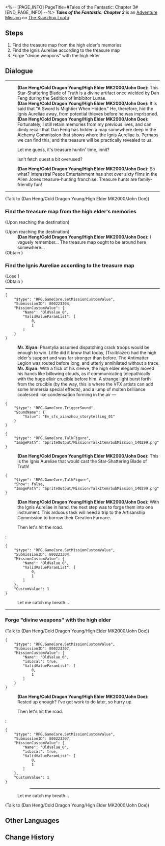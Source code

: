 <%-- [PAGE_INFO]
PageTitle=#Tales of the Fantastic: Chapter 3#
[END_PAGE_INFO] --%>
{{Stub|Dialogue.}}
{{Mission Infobox
|id            = 8002233
|title         = 
|image         = <!--Mission Tales of the Fantastic Chapter 3.png-->
|type          = Adventure
|event_name    = 
|chapter       = 
|requirements  = [[Adventure Mission]] ''[[Tales of the Fantastic: Chapter 3]]'' completed
|summary       = <!--official mission summary from Fate's Atlas-->
|characters    = (Dan Heng/Cold Dragon Young/High Elder MK2000/John Doe); Mr. Xiyan; Trailblazer; Voidranger: Trampler
|startLocation = [[The Xianzhou Luofu]] - [[Alchemy Commission]]
|world         = The Xianzhou Luofu
|area          = Alchemy Commission
|prev          = 
|next          = 
|rewards       = Stellar Jade*30; Traveler's Guide*3; Credit*30,000
}}
'''''Tales of the Fantastic: Chapter 3''''' is an [[Adventure Mission]] on [[The Xianzhou Luofu]].

==Steps==
# Find the treasure map from the high elder's memories
# Find the Ignis Aureliae according to the treasure map
# Forge "divine weapons" with the high elder

<!--
==Gameplay Notes==

--><!--
==Trial Character==

-->
==Dialogue==
{{Stub Dialogue}}
----
:'''(Dan Heng/Cold Dragon Young/High Elder MK2000/John Doe):''' This Star-Shattering Blade of Truth is a divine artifact once wielded by Dan Feng during the Sedition of Imbibitor Lunae.
:'''(Dan Heng/Cold Dragon Young/High Elder MK2000/John Doe):''' It is said that "A Sword Is Mightier When Hidden." He, therefore, hid the Ignis Aureliae away, from potential thieves before he was imprisoned.
:'''(Dan Heng/Cold Dragon Young/High Elder MK2000/John Doe):''' Fortunately, I still retain memories from my previous lives, and can dimly recall that Dan Feng has hidden a map somewhere deep in the Alchemy Commission that shows where the Ignis Aureliae is. Perhaps we can find this, and the treasure will be practically revealed to us.
:{{DIcon|Arrow}} Let me guess, it's treasure huntin' time, innit?
:{{DIcon|Arrow}} Isn't fetch quest a bit overused?
:'''(Dan Heng/Cold Dragon Young/High Elder MK2000/John Doe):''' So what? Interastral Peace Entertainment has shot over sixty films in the Allen Jones treasure-hunting franchise. Treasure hunts are family-friendly fun!
----

;(Talk to (Dan Heng/Cold Dragon Young/High Elder MK2000/John Doe))
{{Dialogue End}}

===Find the treasure map from the high elder's memories{{subst:void|<!--800223302-->}}===
{{Mission Description|type=adventure|location=Alchemy Commission|update|In Mr. Xiyan's story, the "high elder" takes you to many places in the Luofu to look for the various materials needed to forge the divine weapon... Now this is truly a stereotypical treasure-seeking adventure story.}}
{{Dialogue Start}}
;(Upon reaching the destination)

;(Upon reaching the destination)
:'''(Dan Heng/Cold Dragon Young/High Elder MK2000/John Doe):''' I vaguely remember... The treasure map ought to be around here somewhere...
;(Obtain {{Item|Treasure Map Indicating the Location of Ignis Aureliae|20|x=1}})
{{Dialogue End}}

===Find the Ignis Aureliae according to the treasure map{{subst:void|<!--800223303-->}}===
{{Dialogue Start}}

;(Lose {{Item|Treasure Map Indicating the Location of Ignis Aureliae|20|x=10}})
;(Obtain {{Item|Ignis Aureliae|20|x=1}})
----
<pre>{
	"$type": "RPG.GameCore.SetMissionCustomValue",
	"SubmissionID": 800223304,
	"MissionCustomValue": {
		"Name": "OldValue_0",
		"ValidValueParamList": [
			0,
			1
		]
	}
}</pre>
:'''Mr. Xiyan:''' Phantylia assumed dispatching crack troops would be enough to win. Little did it know that today, (Trailblazer) had the high elder's support and was far stronger than before. The Antimatter Legion was routed before long, and utterly annihilated without a trace.
:'''Mr. Xiyan:''' With a flick of his sleeve, the high elder elegantly moved his hands like billowing clouds, as if communicating telepathically with the huge elixir crucible before him. A strange light burst forth from the crucible (by the way, this is where the VFX artists can add some Immersia special effects), and a lump of molten brilliance coalesced like condensation forming in the air &mdash;
<pre>{
	"$type": "RPG.GameCore.TriggerSound",
	"SoundName": {
		"Value": "Ev_sfx_xianzhou_storytelling_01"
	}
}</pre>
<pre>{
	"$type": "RPG.GameCore.TalkFigure",
	"ImagePath": "SpriteOutput/Mission/TalkItem/SubMission_140299.png"
}</pre>
:'''(Dan Heng/Cold Dragon Young/High Elder MK2000/John Doe):''' This is the Ignis Aureliae that would cast the Star-Shattering Blade of Truth!
<pre>{
	"$type": "RPG.GameCore.TalkFigure",
	"Show": false,
	"ImagePath": "SpriteOutput/Mission/TalkItem/SubMission_140299.png"
}</pre>
:'''(Dan Heng/Cold Dragon Young/High Elder MK2000/John Doe):''' With the Ignis Aureliae in hand, the next step was to forge them into one instrument. This arduous task will need a trip to the Artisanship Commission to borrow their Creation Furnace.
:{{DIcon|Arrow}} Then let's hit the road.
:<pre>{
	"$type": "RPG.GameCore.SetMissionCustomValue",
	"SubmissionID": 800223304,
	"MissionCustomValue": {
		"Name": "OldValue_0",
		"ValidValueParamList": [
			0,
			1
		]
	},
	"CustomValue": 1
}</pre>
:{{DIcon|Exit}} Let me catch my breath...
----
{{Dialogue End}}

===Forge "divine weapons" with the high elder{{subst:void|<!--800223307-->}}===
{{Mission Description|type=adventure|location=Alchemy Commission|update|Mr. Xiyan loudly declares: "Now the materials have all been gathered, it is time to forge the divine weapon and completely destroy the Ruin Author's delusional plots!"}}
{{Dialogue Start}}


;(Talk to (Dan Heng/Cold Dragon Young/High Elder MK2000/John Doe))
<pre>{
	"$type": "RPG.GameCore.SetMissionCustomValue",
	"SubmissionID": 800223307,
	"MissionCustomValue": {
		"Name": "OldValue_0",
		"isLocal": true,
		"ValidValueParamList": [
			0,
			1
		]
	}
}</pre>
:'''(Dan Heng/Cold Dragon Young/High Elder MK2000/John Doe):''' Rested up enough? I've got work to do later, so hurry up.
:{{DIcon|Arrow}} Then let's hit the road.
:<pre>{
	"$type": "RPG.GameCore.SetMissionCustomValue",
	"SubmissionID": 800223307,
	"MissionCustomValue": {
		"Name": "OldValue_0",
		"isLocal": true,
		"ValidValueParamList": [
			0,
			1
		]
	},
	"CustomValue": 1
}</pre>
::----
:{{DIcon|Exit}} Let me catch my breath...

;(Talk to (Dan Heng/Cold Dragon Young/High Elder MK2000/John Doe))
{{Dialogue End}}

==Other Languages==
{{Other Languages
|en   = Tales of the Fantastic: Chapter 3
|zhs  = 评书奇谭•第三回
|zht  = 評書奇譚•第三回
|ja   = 講談奇譚・第三回
|ko   = 진기한 이야기•제3장
|es   = Narraciones extraordinarias: acto 3
|fr   = Contes fantastiques &mdash; Chapitre&nbsp;3
|ru   = Чудесные сказания. Глава III
|th   = เรื่องเล่าขานตำนานการผจญภัย: บทที่ 3
|vi   = Kỳ Truyện Bình Thư 3
|de   = Geschichten des Fantastischen – Kapitel 3
|id   = Dongeng Luar Biasa - Bag. 3
|pt   = Contos do Fantástico - Capítulo 3
}}

==Change History==
{{Change History|1.2}}
